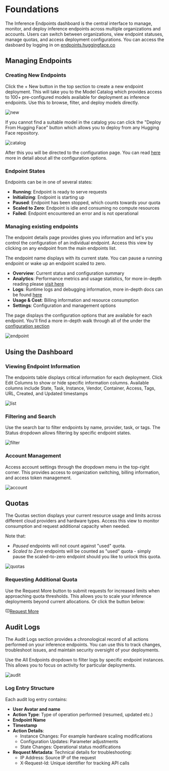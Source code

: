 # Foundations

The Inference Endpoints dashboard is the central interface to manage, monitor, and deploy inference endpoints across
multiple organizations and accounts. Users can switch between organizations, view endpoint statuses, manage quotas, and
access deployment configurations. You can access the dasboard by logging in on [endpoints.huggingface.co](https://endpoints.huggingface.co)

## Managing Endpoints

### Creating New Endpoints
Click the + New button in the top section to create a new endpoint deployment. This will take you to the Model Catalog which
provides access to 100+ pre-configured models available for deployment as inference endpoints. Use this to browse,
filter, and deploy models directly.

![new](https://raw.githubusercontent.com/huggingface/hf-endpoints-documentation/update/large-rewrite/assets/foundations/1-new.png)

If you cannot find a suitable model in the catalog you can click the "Deploy From Hugging Face" button which allows you to deploy from
any Hugging Face repository.

![catalog](https://raw.githubusercontent.com/huggingface/hf-endpoints-documentation/update/large-rewrite/assets/foundations/2-catalog.png)

After this you will be directed to the configuration page. You can read [here](./configuration) more in detail about all the configuration options.

### Endpoint States
Endpoints can be in one of several states:
- **Running**: Endpoint is ready to serve requests
- **Initializing**: Endpoint is starting up 
- **Paused**: Endpoint has been stopped, which counts towards your quota
- **Scaled to Zero**: Endpoint is idle and consuming no compute resources
- **Failed**: Endpoint encountered an error and is not operational

### Managing existing endpoints

The endpoint details page provides gives you information and let's you control the configuration of an individual endpoint.
Access this view by clicking on any endpoint from the main endpoints list.

The endpoint name displays with its current state. You can pause a running endpoint or wake up an endpoint scaled to zero.

- **Overview**: Current status and configuration summary
- **Analytics**: Performance metrics and usage statistics, for more in-depth reading please [visit here](./metrics)
- **Logs**: Runtime logs and debugging information, more in-depth docs can be found [here](./logs)
- **Usage & Cost**: Billing information and resource consumption
- **Settings**: Configuration and management options

The page displays the configuration options that are available for each endpoint. You'll find a more in-depth walk through all of the under
the [configuration section](./configuration)

![endpoint](https://raw.githubusercontent.com/huggingface/hf-endpoints-documentation/update/large-rewrite/assets/foundations/8-endpoint.png)

## Using the Dashboard

### Viewing Endpoint Information
The endpoints table displays critical information for each deployment. Click Edit Columns to show or hide specific
information columns. Available columns include State, Task, Instance, Vendor, Container, Access, Tags, URL, Created, and Updated timestamps

![list](https://raw.githubusercontent.com/huggingface/hf-endpoints-documentation/update/large-rewrite/assets/foundations/3-list.png)

### Filtering and Search
Use the search bar to filter endpoints by name, provider, task, or tags.
The Status dropdown allows filtering by specific endpoint states.

![filter](https://raw.githubusercontent.com/huggingface/hf-endpoints-documentation/update/large-rewrite/assets/foundations/4-filter.png)

### Account Management
Access account settings through the dropdown menu in the top-right corner. This provides access to organization switching,
billing information, and access token management.

![account](https://raw.githubusercontent.com/huggingface/hf-endpoints-documentation/update/large-rewrite/assets/foundations/5-account.png)

## Quotas
The Quotas section displays your current resource usage and limits across different cloud providers and hardware types.
Access this view to monitor consumption and request additional capacity when needed.

Note that:
- *Paused* endpoints will not count against "used" quota.
- *Scaled to Zero* endpoints will be counted as "used" quota - simply pause the scaled-to-zero endpoint should you like to unlock this quota. 

![quotas](https://raw.githubusercontent.com/huggingface/hf-endpoints-documentation/update/large-rewrite/assets/foundations/6-quotas.png)

### Requesting Additional Quota
Use the Request More button to submit requests for increased limits when approaching quota thresholds. This allows you to
scale your inference deployments beyond current allocations. Or click the button below:

<a class="btn !rounded-full !text-smd" href="mailto:api-enterprise@huggingface.co?subject=HF%20Inference%20Endpoints%3A%20%3CQUOTA%20REQUEST%3E&amp;body=Account%3A%20huggingface%20(org)%0AInstance%20type%3A%20%3CPROVIDER%3E%20%3CINSTANCE%20DETAILS%3E%0ANumber%20of%20max%20new%20quota%3A%0AAny%20other%20information%3A%0A%0APlease%20note%20if%20you%E2%80%99re%20looking%20for%20even%20more%20A100%20quota%2C%20we%20can%20provide%20access%20to%204x%20%26%208x%20instances%20as%20part%20of%20an%20Enterprise%20Hub%20or%20PRO%20subscription.%20See%20https%3A%2F%2Fhf.co%2Fpricing%20for%20more%20details.%0A%0A" target="_blank"><svg xmlns="http://www.w3.org/2000/svg" class="mr-1.5" width="1em" height="1em" fill="currentColor" stroke="currentColor" viewBox="0 0 32 32"><path d="M16 21C14.8449 21.001 13.7075 20.7158 12.6896 20.1697C11.6717 19.6237 10.805 18.8339 10.167 17.871L11.833 16.764C12.2891 17.4517 12.9083 18.0159 13.6353 18.4062C14.3624 18.7964 15.1748 19.0007 16 19.0007C16.8252 19.0007 17.6376 18.7964 18.3647 18.4062C19.0917 18.0159 19.7109 17.4517 20.167 16.764L21.833 17.871C21.195 18.8339 20.3283 19.6237 19.3104 20.1697C18.2925 20.7158 17.1551 21.001 16 21ZM20 10C19.6044 10 19.2178 10.1173 18.8889 10.3371C18.56 10.5568 18.3036 10.8692 18.1522 11.2346C18.0009 11.6001 17.9613 12.0022 18.0384 12.3902C18.1156 12.7782 18.3061 13.1345 18.5858 13.4142C18.8655 13.6939 19.2219 13.8844 19.6098 13.9616C19.9978 14.0388 20.3999 13.9991 20.7654 13.8478C21.1308 13.6964 21.4432 13.44 21.6629 13.1112C21.8827 12.7823 22 12.3956 22 12C22.0027 11.7366 21.9528 11.4754 21.8532 11.2315C21.7536 10.9876 21.6064 10.7661 21.4202 10.5798C21.2339 10.3936 21.0124 10.2464 20.7685 10.1468C20.5247 10.0472 20.2634 9.99734 20 10ZM12 10C11.6044 10 11.2178 10.1173 10.8889 10.3371C10.56 10.5568 10.3036 10.8692 10.1522 11.2346C10.0009 11.6001 9.96126 12.0022 10.0384 12.3902C10.1156 12.7782 10.3061 13.1345 10.5858 13.4142C10.8655 13.6939 11.2219 13.8844 11.6098 13.9616C11.9978 14.0388 12.3999 13.9991 12.7654 13.8478C13.1308 13.6964 13.4432 13.44 13.6629 13.1112C13.8827 12.7823 14 12.3956 14 12C14.0027 11.7366 13.9528 11.4754 13.8532 11.2315C13.7536 10.9876 13.6064 10.7661 13.4202 10.5798C13.2339 10.3936 13.0124 10.2464 12.7685 10.1468C12.5247 10.0472 12.2634 9.99734 12 10Z" stroke-width="0.2"></path><path d="M17.736 32L16 31L20 24H26C26.2628 24.0004 26.523 23.9489 26.7658 23.8486C27.0087 23.7482 27.2293 23.6009 27.4151 23.4151C27.6009 23.2293 27.7482 23.0087 27.8486 22.7658C27.9489 22.523 28.0004 22.2628 28 22V8C28.0004 7.73725 27.9489 7.477 27.8486 7.23417C27.7482 6.99134 27.6009 6.7707 27.4151 6.58491C27.2293 6.39911 27.0087 6.25181 26.7658 6.15144C26.523 6.05107 26.2628 5.9996 26 6H6C5.73725 5.9996 5.477 6.05107 5.23417 6.15144C4.99134 6.25181 4.7707 6.39911 4.58491 6.58491C4.39911 6.7707 4.25181 6.99134 4.15144 7.23417C4.05107 7.477 3.9996 7.73725 4 8V22C3.9996 22.2628 4.05107 22.523 4.15144 22.7658C4.25181 23.0087 4.39911 23.2293 4.58491 23.4151C4.7707 23.6009 4.99134 23.7482 5.23417 23.8486C5.477 23.9489 5.73725 24.0004 6 24H15V26H6C4.93913 26 3.92172 25.5786 3.17157 24.8284C2.42143 24.0783 2 23.0609 2 22V8C2 6.93913 2.42143 5.92172 3.17157 5.17157C3.92172 4.42143 4.93913 4 6 4H26C27.0609 4 28.0783 4.42143 28.8284 5.17157C29.5786 5.92172 30 6.93913 30 8V22C30 23.0609 29.5786 24.0783 28.8284 24.8284C28.0783 25.5786 27.0609 26 26 26H21.165L17.736 32Z" stroke-width="0.2"></path></svg>Request More</a>

## Audit Logs
The Audit Logs section provides a chronological record of all actions performed on your inference endpoints. You can use this
to track changes, troubleshoot issues, and maintain security oversight of your deployments.

Use the All Endpoints dropdown to filter logs by specific endpoint instances. This allows you to focus on activity for particular
deployments.

![audit](https://raw.githubusercontent.com/huggingface/hf-endpoints-documentation/update/large-rewrite/assets/foundations/7-audit.png)

### Log Entry Structure
Each audit log entry contains:
- **User Avatar and name**
- **Action Type**: Type of operation performed (resumed, updated etc.)
- **Endpoint Name**
- **Timestamp**
- **Action Details**:
    - Instance Changes: For example hardware scaling modifications
    - Configuration Updates: Parameter adjustments
    - State Changes: Operational status modifications
- **Request Metadata**: Technical details for troubleshooting:
    - IP Address: Source IP of the request
    - X-Request-Id: Unique identifier for tracking API calls

